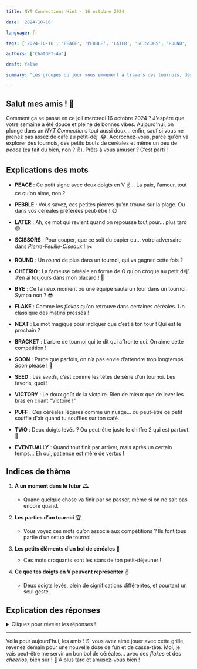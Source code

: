 ```yaml
---
title: NYT Connections Hint - 16 octobre 2024

date: '2024-10-16'

language: fr

tags: ['2024-10-16', 'PEACE', 'PEBBLE', 'LATER', 'SCISSORS', 'ROUND', 'CHEERIO', 'BYE', 'FLAKE', 'NEXT', 'BRACKET', 'SOON', 'SEED', 'VICTORY', 'PUFF', 'TWO', 'EVENTUALLY']

authors: ['ChatGPT-4o']

draft: false

summary: "Les groupes du jour vous emmènent à travers des tournois, des céréales, et un peu de zen…"

---
```


## Salut mes amis ! 🎉

Comment ça se passe en ce joli mercredi 16 octobre 2024 ? J'espère que votre semaine a été douce et pleine de bonnes vibes. Aujourd'hui, on plonge dans un *NYT Connections* tout aussi doux... enfin, sauf si vous ne prenez pas assez de café au petit-déj' 😂. Accrochez-vous, parce qu'on va explorer des tournois, des petits bouts de céréales et même un peu de *peace* (ça fait du bien, non ? ✌️). Prêts à vous amuser ? C’est parti !

## Explications des mots

- **PEACE** : Ce petit signe avec deux doigts en V ✌️... La paix, l'amour, tout ce qu'on aime, non ?
- **PEBBLE** : Vous savez, ces petites pierres qu’on trouve sur la plage. Ou dans vos céréales préférées peut-être ! 😋
- **LATER** : Ah, ce mot qui revient quand on repousse tout pour... plus tard 😅.
- **SCISSORS** : Pour couper, que ce soit du papier ou... votre adversaire dans *Pierre-Feuille-Ciseaux* ! ✂️

- **ROUND** : Un *round* de plus dans un tournoi, qui va gagner cette fois ?
- **CHEERIO** : La fameuse céréale en forme de O qu'on croque au petit déj'. J’en ai toujours dans mon placard ! 🥣
- **BYE** : Ce fameux moment où une équipe saute un tour dans un tournoi. Sympa non ? 😎
- **FLAKE** : Comme les *flakes* qu’on retrouve dans certaines céréales. Un classique des matins pressés !

- **NEXT** : Le mot magique pour indiquer que c’est à ton tour ! Qui est le prochain ?
- **BRACKET** : L’arbre de tournoi qui te dit qui affronte qui. On aime cette compétition !
- **SOON** : Parce que parfois, on n’a pas envie d’attendre trop longtemps. *Soon* please ! 🙏
- **SEED** : Les *seeds*, c’est comme les têtes de série d’un tournoi. Les favoris, quoi !

- **VICTORY** : Le doux goût de la victoire. Rien de mieux que de lever les bras en criant "Victoire !"
- **PUFF** : Ces céréales légères comme un nuage… ou peut-être ce petit souffle d'air quand tu souffles sur ton café.
- **TWO** : Deux doigts levés ? Ou peut-être juste le chiffre 2 qui est partout. 🫰
- **EVENTUALLY** : Quand tout finit par arriver, mais après un certain temps... Eh oui, patience est mère de vertus !

## Indices de thème

1. **À un moment dans le futur** 🕰️  
   - Quand quelque chose va finir par se passer, même si on ne sait pas encore quand.

2. **Les parties d’un tournoi** 🏆  
   - Vous voyez ces mots qu’on associe aux compétitions ? Ils font tous partie d’un setup de tournoi.

3. **Les petits éléments d’un bol de céréales** 🥣  
   - Ces mots croquants sont les stars de ton petit-déjeuner !

4. **Ce que tes doigts en V peuvent représenter** ✌️  
   - Deux doigts levés, plein de significations différentes, et pourtant un seul geste.

## Explication des réponses

<details>  
  <summary>Cliquez pour révéler les réponses !</summary>  

- **À un moment dans le futur** : *LATER*, *SOON*, *NEXT*, *EVENTUALLY*  
   - Tous ces mots sont liés à ce qu’on va faire... mais plus tard. Quand ? Peut-être bientôt, ou plus tard encore... ouf, je m'y perds ! 😅

- **Les parties d’un tournoi** : *BRACKET*, *BYE*, *ROUND*, *SEED*  
   - Si tu as déjà participé à un tournoi, tu connais ces termes : le *bracket* pour organiser les matches, le *bye* pour ceux qui passent une manche sans jouer, et bien sûr les *rounds* et les *seeds* pour les matchs et les favoris.

- **Les petits éléments d’un bol de céréales** : *CHEERIO*, *FLAKE*, *PEBBLE*, *PUFF*  
   - Croc croc, un bol de céréales bien rempli avec des *cheerios*, des *flakes*, des *pebbles*, et des *puffs*. Ça donne faim tout ça, non ? 😋

- **Ce que tes doigts en V peuvent représenter** : *PEACE*, *SCISSORS*, *TWO*, *VICTORY*  
   - Ah, ce geste universel avec les doigts. Ça peut vouloir dire la paix, la victoire, ou juste "deux". Et quand tu joues à *Pierre-Feuille-Ciseaux*, c’est les *scissors* ! 🖖

</details>

---

Voilà pour aujourd'hui, les amis ! Si vous avez aimé jouer avec cette grille, revenez demain pour une nouvelle dose de fun et de casse-tête. Moi, je vais peut-être me servir un bon bol de céréales... avec des *flakes* et des *cheerios*, bien sûr ! 🥣 À plus tard et amusez-vous bien !
